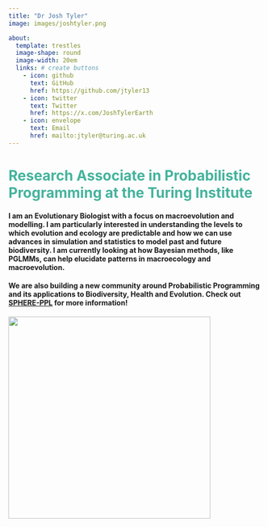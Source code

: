 ```yaml
---
title: "Dr Josh Tyler"
image: images/joshtyler.png

about: 
  template: trestles 
  image-shape: round
  image-width: 20em
  links: # create buttons
    - icon: github
      text: GitHub
      href: https://github.com/jtyler13
    - icon: twitter
      text: Twitter
      href: https://x.com/JoshTylerEarth
    - icon: envelope
      text: Email
      href: mailto:jtyler@turing.ac.uk
---
```


# Research Associate in Probabilistic Programming at the Turing Institute {style="color: #45B39D"}

#### I am an Evolutionary Biologist with a focus on macroevolution and modelling. I am particularly interested in understanding the levels to which evolution and ecology are predictable and how we can use advances in simulation and statistics to model past and future biodiversity. I am currently looking at how Bayesian methods, like PGLMMs, can help elucidate patterns in macroecology and macroevolution. 

#### We are also building a new community around Probabilistic Programming and its applications to Biodiversity, Health and Evolution. Check out [SPHERE-PPL](https://sphere-ppl.github.io/) for more information!

![](images/Lab_Logo.png){fig-align="center" width="400"}
